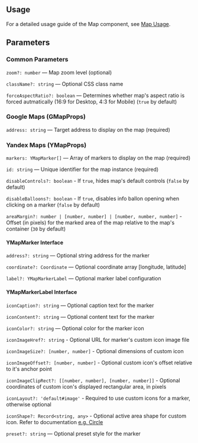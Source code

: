 

<Meta of={MapStories} />
<StoryTemplate>

## Usage

For a detailed usage guide of the Map component, see [Map Usage](https://github.com/gravity-ui/page-constructor/blob/main/memory-bank/usage/map.md).

## Parameters

### Common Parameters

`zoom?: number` — Map zoom level (optional)

`className?: string` — Optional CSS class name

`forceAspectRatio?: boolean` — Determines whether map's aspect ratio is forced autmatically (16:9 for Desktop, 4:3 for Mobile) (`true` by default)

### Google Maps (GMapProps)

`address: string` — Target address to display on the map (required)

### Yandex Maps (YMapProps)

`markers: YMapMarker[]` — Array of markers to display on the map (required)

`id: string` — Unique identifier for the map instance (required)

`disableControls?: boolean` - If `true`, hides map's default controls (`false` by default)

`disableBalloons?: boolean` - If `true`, disables info ballon opening when clicking on a marker (`false` by default)

`areaMargin?: number | [number, number] | [number, number, number]` - Offset (in pixels) for the marked area of the map relative to the map's container (`30` by default)

#### YMapMarker Interface

`address?: string` — Optional string address for the marker

`coordinate?: Coordinate` — Optional coordinate array [longitude, latitude]

`label?: YMapMarkerLabel` — Optional marker label configuration

#### YMapMarkerLabel Interface

`iconCaption?: string` — Optional caption text for the marker

`iconContent?: string` — Optional content text for the marker

`iconColor?: string` — Optional color for the marker icon

`iconImageHref?: string` - Optional URL for marker's custom icon image file

`iconImageSize?: [number, number]` - Optional dimensions of custom icon

`iconImageOffset?: [number, number]` - Optional custom icon's offset relative to it's anchor point

`iconImageClipRect?: [[number, number], [number, number]]` - Optional coordinates of custom icon's displayed rectangular area, in pixels

`iconLayout?: 'default#image'` - Required to use custom icons for a marker, otherwise optional

`iconShape?: Record<string, any>` - Optional active area shape for custom icon. Refer to documentation [e.g. Circle](https://yandex.ru/dev/jsapi-v2-1/doc/ru/v2-1/ref/reference/shape.Circle)

`preset?: string` — Optional preset style for the marker

</StoryTemplate>
